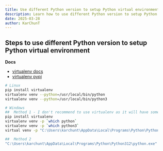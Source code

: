 ```yaml
---
title: Use different Python version to setup Python virtual environment
description: Learn how to use different Python version to setup Python virtual environment
date: 2025-03-28
author: KarChunT
---
```


## Steps to use different Python version to setup Python virtual environment

**Docs**

- [virtualenv docs](https://virtualenv.pypa.io/en/latest/)
- [virtualenv pypi](https://pypi.org/project/virtualenv/)

```bash
# Linux
pip install virtualenv
virtualenv venv --python=/usr/local/bin/python
virtualenv venv --python=/usr/local/bin/python3

# Windows
##  Method 1 - I don't recommend to use virtualenv as it will have some missing files
pip install virtualenv
virtualenv venv -p `which python`
virtualenv venv -p `which python3`
virtual venv -p "C:\Users\karchunt\AppData\Local\Programs\Python\Python312\python.exe"

##  Method 2
"C:\Users\karchunt\AppData\Local\Programs\Python\Python312\python.exe" -m venv venv
```
